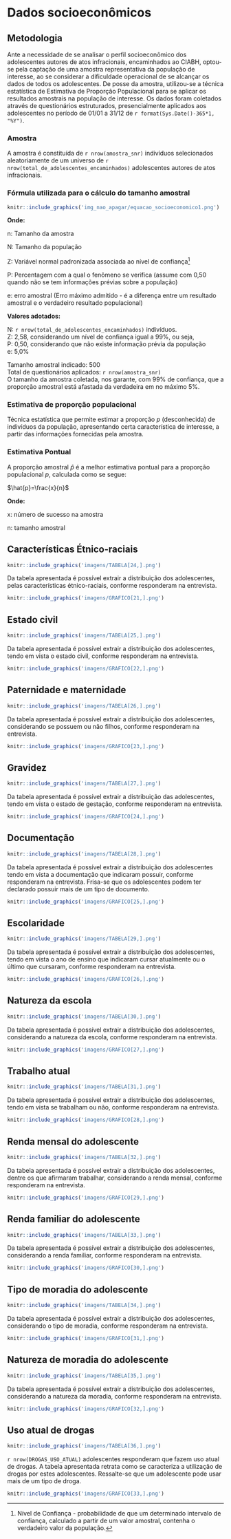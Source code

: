 # Dados socioeconômicos
## Metodologia

Ante a necessidade de se analisar o perfil socioeconômico dos adolescentes autores de atos infracionais, encaminhados ao CIABH, optou-se pela captação de uma amostra representativa da população de interesse, ao se considerar a dificuldade operacional de se alcançar os dados de todos os adolescentes.
De posse da amostra, utilizou-se a técnica estatística de Estimativa de Proporção Populacional para se aplicar os resultados amostrais na população de interesse.
	Os dados foram coletados através de questionários estruturados, presencialmente aplicados aos adolescentes no período de 01/01 a 31/12 de `r format(Sys.Date()-365*1, "%Y")`. 

### Amostra

A amostra é constituída de `r nrow(amostra_snr)` indivíduos selecionados aleatoriamente de um universo de `r nrow(total_de_adolescentes_encaminhados)` adolescentes autores de atos infracionais.

### Fórmula utilizada para o cálculo do tamanho amostral

\leavevmode
\newline
```r
knitr::include_graphics('img_nao_apagar/equacao_socioeconomico1.png')
```

**Onde:**

n: Tamanho da amostra    

N: Tamanho da população    

Z: Variável normal padronizada associada ao nível de confiança^[Nível de Confiança - probabilidade de que um determinado intervalo de confiança, calculado a partir de um valor amostral, contenha o verdadeiro valor da população.]    

P: Percentagem com a qual o fenômeno se verifica (assume com 0,50 quando não se tem informações prévias sobre a população)    

e: erro amostral (Erro máximo admitido - é a diferença entre um resultado amostral e o verdadeiro resultado populacional)    
\newpage

**Valores adotados:**    

N: `r nrow(total_de_adolescentes_encaminhados)` indivíduos.    
Z: 2,58, considerando um nível de confiança igual a 99%, ou seja,    
P: 0,50, considerando que não existe informação prévia da população    
e: 5,0%    



Tamanho amostral indicado: 500    
Total de questionários aplicados: `r nrow(amostra_snr)`    
O tamanho da amostra coletada, nos garante, com 99% de confiança, que a proporção amostral está afastada da verdadeira em no máximo 5%.   

### Estimativa de proporção populacional

Técnica estatística que permite estimar a proporção $p$ (desconhecida) de indivíduos da população, apresentando certa característica de interesse, a partir das informações fornecidas pela amostra.

### Estimativa Pontual

A proporção amostral $\hat{p}$ é a melhor estimativa pontual para a proporção populacional $p$, calculada como se segue:    

$\hat{p}=\frac{x}{n}$    

**Onde:**    

x: número de sucesso na amostra    

n: tamanho amostral    
\newpage 

## Características Étnico-raciais
\leavevmode
\newline
```r
knitr::include_graphics('imagens/TABELA[24,].png')
```

Da tabela apresentada é possível extrair a distribuição dos adolescentes, pelas características étnico-raciais, conforme responderam na entrevista.

```r
knitr::include_graphics('imagens/GRAFICO[21,].png')
```
\newpage   

## Estado civil
\leavevmode
\newline
```r
knitr::include_graphics('imagens/TABELA[25,].png')
```

Da tabela apresentada é possível extrair a distribuição dos adolescentes, tendo em vista o estado civil, conforme responderam na entrevista.

\leavevmode
\newline
```r
knitr::include_graphics('imagens/GRAFICO[22,].png')
```
\newpage   

## Paternidade e maternidade
\leavevmode
\newline
```r
knitr::include_graphics('imagens/TABELA[26,].png')
```

Da tabela apresentada é possível extrair a distribuição dos adolescentes, considerando se possuem ou não filhos, conforme responderam na entrevista.

\leavevmode
\newline
```r
knitr::include_graphics('imagens/GRAFICO[23,].png')
```
\newpage   

## Gravidez
\leavevmode
\newline
```r
knitr::include_graphics('imagens/TABELA[27,].png')
```

Da tabela apresentada é possível extrair a distribuição das adolescentes, tendo em vista o estado de gestação, conforme responderam na entrevista.

\leavevmode
\newline
```r
knitr::include_graphics('imagens/GRAFICO[24,].png')
```
\newpage   

## Documentação
\leavevmode
\newline
```r
knitr::include_graphics('imagens/TABELA[28,].png')
```

Da tabela apresentada é possível extrair a distribuição dos adolescentes tendo em vista a documentação que indicaram possuir, conforme responderam na entrevista. Frisa-se que os adolescentes podem ter declarado possuir mais de um tipo de documento.

\leavevmode
\newline
```r
knitr::include_graphics('imagens/GRAFICO[25,].png')
```
\newpage 

## Escolaridade

```r
knitr::include_graphics('imagens/TABELA[29,].png')
```

Da tabela apresentada é possível extrair a distribuição dos adolescentes, tendo em vista o ano de ensino que indicaram cursar atualmente ou o último que cursaram, conforme responderam na entrevista.

\leavevmode
\newline
```r
knitr::include_graphics('imagens/GRAFICO[26,].png')
```
\newpage   

## Natureza da escola
\leavevmode
\newline
```r
knitr::include_graphics('imagens/TABELA[30,].png')
```

Da tabela apresentada é possível extrair a distribuição dos adolescentes, considerando a natureza da escola, conforme responderam na entrevista.

\leavevmode
\newline
```r
knitr::include_graphics('imagens/GRAFICO[27,].png')
```
\newpage

## Trabalho atual
\leavevmode
\newline
```r
knitr::include_graphics('imagens/TABELA[31,].png')
```

Da tabela apresentada é possível extrair a distribuição dos adolescentes, tendo em vista se trabalham ou não, conforme responderam na entrevista.

\leavevmode
\newline
```r
knitr::include_graphics('imagens/GRAFICO[28,].png')
```
\newpage

## Renda mensal do adolescente
\leavevmode
\newline
```r
knitr::include_graphics('imagens/TABELA[32,].png')
```

Da tabela apresentada é possível extrair a distribuição dos adolescentes, dentre os que afirmaram trabalhar, considerando a renda mensal, conforme responderam na entrevista.

\leavevmode
\newline
```r
knitr::include_graphics('imagens/GRAFICO[29,].png')
```
\newpage

## Renda familiar do adolescente

```r
knitr::include_graphics('imagens/TABELA[33,].png')
```

Da tabela apresentada é possível extrair a distribuição dos adolescentes, considerando a renda familiar, conforme responderam na entrevista.


```r
knitr::include_graphics('imagens/GRAFICO[30,].png')
```
\newpage

## Tipo de moradia do adolescente
\leavevmode
\newline
```r
knitr::include_graphics('imagens/TABELA[34,].png')
```

Da tabela apresentada é possível extrair a distribuição dos adolescentes, considerando o tipo de moradia, conforme responderam na entrevista.

\leavevmode
\newline
```r
knitr::include_graphics('imagens/GRAFICO[31,].png')
```
\newpage

## Natureza de moradia do adolescente
\leavevmode
\newline
```r
knitr::include_graphics('imagens/TABELA[35,].png')
```

Da tabela apresentada é possível extrair a distribuição dos adolescentes, considerando a natureza da moradia, conforme responderam na entrevista.

\leavevmode
\newline
```r
knitr::include_graphics('imagens/GRAFICO[32,].png')
```
\newpage

## Uso atual de drogas

```r
knitr::include_graphics('imagens/TABELA[36,].png')
```

`r nrow(DROGAS_USO_ATUAL)` adolescentes responderam que fazem uso atual de drogas. A tabela apresentada retrata como se caracteriza a utilização de drogas  por estes adolescentes. Ressalte-se que um adolescente pode usar mais de um tipo de droga.

\leavevmode
\newline
```r
knitr::include_graphics('imagens/GRAFICO[33,].png')
```
\newpage
